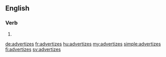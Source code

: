 ==English==

===Verb===
{{head|en}}

# {{en-third-person singular of|advertize}}

[[de:advertizes]]
[[fr:advertizes]]
[[hu:advertizes]]
[[my:advertizes]]
[[simple:advertizes]]
[[fi:advertizes]]
[[sv:advertizes]]
